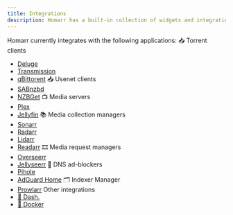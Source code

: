 ```yaml
---
title: Integrations
description: Homarr has a built-in collection of widgets and integrations that connect to your applications and enable you to control them directly from your dashboards
---
```



Homarr currently integrates with the following applications:
📥 Torrent clients
- [Deluge](https://homarr.dev/docs/management/integrations/torrent-deluge)
- [Transmission](https://homarr.dev/docs/management/integrations/torrent-transmission)
- [qBittorent](https://homarr.dev/docs/management/integrations/torrent-qbittorrent)
📥 Usenet clients
- [SABnzbd](https://homarr.dev/docs/management/integrations/usenet-sabnzbd)
- [NZBGet](https://homarr.dev/docs/management/integrations/usenet-nzbget)
📺 Media servers
- [Plex](https://homarr.dev/docs/management/integrations/media-server-plex)
- [Jellyfin](https://homarr.dev/docs/management/integrations/media-server-jellyfin)
📚 Media collection managers
- [Sonarr](https://homarr.dev/docs/management/integrations/servarr-sonarr)
- [Radarr](https://homarr.dev/docs/management/integrations/servarr-radarr)
- [Lidarr](https://homarr.dev/docs/management/integrations/servarr-lidarr)
- [Readarr](https://homarr.dev/docs/management/integrations/servarr-readarr)
🎞️ Media request managers
- [Overseerr](https://homarr.dev/docs/management/integrations/media-requester/)
- [Jellyseerr](https://homarr.dev/docs/management/integrations/media-requester/)
🚫 DNS ad-blockers
- [Pihole](https://homarr.dev/docs/management/integrations/dns-pihole)
- [AdGuard Home](https://homarr.dev/docs/management/integrations/dns-adguard-home)
🗂️ Indexer Manager
- [Prowlarr](https://homarr.dev/docs/management/integrations/indexer-manager-prowlarr)
Other integrations
- [🔌 Dash.](https://homarr.dev/docs/management/integrations/hardware-dash)
- [🐳 Docker](https://homarr.dev/docs/management/integrations/containers-docker)